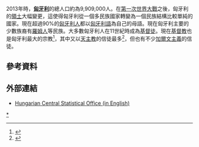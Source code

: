 {{Historical populations
|title       = 歷回匈牙利人口普查
|type        = 
|align       = right
|width       = 
|footnote    = 1.常住人口；2.匈牙利現有疆域。
|source      = 匈牙利中央統計局<ref>{{Cite web |url=http://www.ksh.hu/docs/hun/xftp/idoszaki/nepsz2011/nepsz_04_2011.pdf |title=Központi Statisztikai Hivatal, Népszámlálás 2011 |access-date=2016-05-02 |archive-date=2021-01-13 |archive-url=https://web.archive.org/web/20210113071056/http://www.ksh.hu/docs/hun/xftp/idoszaki/nepsz2011/nepsz_04_2011.pdf |dead-url=no }}</ref>
|1869 |5011310
|1880 |5329191
|1890 |6009351
|[[1900年奧匈帝國人口普查|1900]] |6854415
|1910 |7612114
|1920 |7986875
|1930 |8685109
|1941 |9316074
|1949 |9204799
|1960 |9961044
|1970 |10322099
|1980 |10709463
|1990 |10374823
|2001 |10198315
|2011 |9937628
}}
2013年時，'''[[匈牙利|匈牙利]]'''的總人口約為9,909,000人。在[[第一次世界大戰|第一次世界大戰]]之後，匈牙利的[[領土|領土]]大幅變更，這使得匈牙利從一個多民族國家轉變為一個民族結構比較單純的國家。現在超過90%的[[匈牙利人|匈牙利人]]都以[[匈牙利語|匈牙利語]]為自己的母語。現在匈牙利主要的少數族裔有[[羅姆人|羅姆人]]等民族。大多數匈牙利人在11世紀時成為[[基督徒|基督徒]]。現在[[基督教|基督教]]也是匈牙利最大的宗教<ref name="Census2011">{{Cite web |url=http://www.ksh.hu/docs/hun/xftp/idoszaki/nepsz2011/nepsz_orsz_2011.pdf |title=2011 Hungary Census Report |accessdate=2015-01-06 |archive-date=2017-11-07 |archive-url=https://web.archive.org/web/20171107203105/http://www.ksh.hu/docs/hun/xftp/idoszaki/nepsz2011/nepsz_orsz_2011.pdf |dead-url=no }}</ref>，其中又以[[天主教|天主教]]的信徒最多<ref>{{Cite web |url=http://www.nepszamlalas.hu/eng/volumes/18/tables/load1_26.html |title=Population by religions, 2001 census (English) |accessdate=2015-01-06 |archive-date=2010-01-26 |archive-url=https://www.webcitation.org/5n51MSF7t?url=http://www.nepszamlalas.hu/eng/volumes/18/tables/load1_26.html |dead-url=no }}</ref>，但也有不少[[加爾文主義|加爾文主義]]的信徒。

==參考資料==
{{Reflist}}

==外部連結==
*[http://portal.ksh.hu/portal/page?_pageid=38,119919&_dad=portal&_schema=PORTAL Hungarian Central Statistical Office (in English)] {{Wayback|url=http://portal.ksh.hu/portal/page?_pageid=38,119919&_dad=portal&_schema=PORTAL |date=20100409161607 }}

{{Commonscat|Demographics of Hungary|匈牙利人口}}
{{欧洲题目|人口}}
[[Category:匈牙利人口|*]]